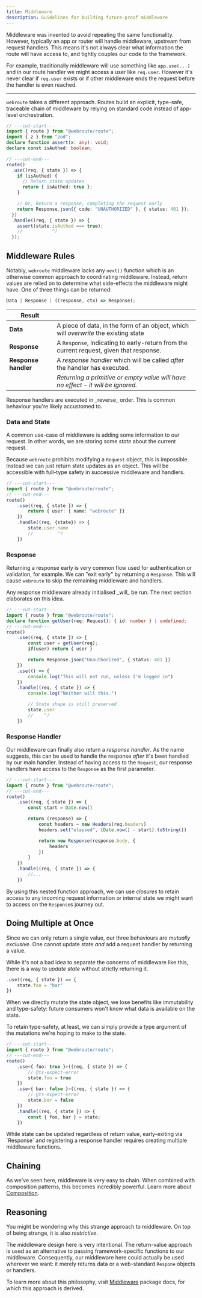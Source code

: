 ```yaml
---
title: Middleware
description: Guidelines for building future-proof middleware
---
```



Middleware was invented to avoid repeating the same functionality. However, typically an app or router will handle middleware, upstream from request handlers. This means it's not always clear what information the route will have access to, and tightly couples our code to the framework.

For example, traditionally middleware will use something like `app.use(...)` and in our route handler we might access a user like `req.user`. However it's never clear if `req.user` exists or if other middleware ends the request before the handler is even reached.

---

`webroute` takes a different approach. Routes build an explicit, type-safe, traceable chain of middleware by relying on standard code instead of app-level orchestration.

```ts twoslash
// ---cut-start---
import { route } from "@webroute/route";
import { z } from "zod";
declare function assert(x: any): void;
declare const isAuthed: boolean;

// ---cut-end---
route()
  .use((req, { state }) => {
    if (isAuthed) {
      // Return state updates
      return { isAuthed: true };
    }

    // Or, Return a response, completing the request early
    return Response.json({ code: "UNAUTHORIZED" }, { status: 401 });
  })
  .handle((req, { state }) => {
    assert(state.isAuthed === true);
    //           ^?
  });
```

## Middleware Rules

Notably, `webroute` middleware lacks any `next()` function which is an otherwise common approach to coordinating middleware. Instead, return values are relied on to determine what side-effects the middleware might have. One of three things can be returned:

```ts
Data | Response | ((response, ctx) => Response);
```

| Result               |                                                                                         |
| -------------------- | --------------------------------------------------------------------------------------- |
| **Data**             | A piece of data, in the form of an object, which will _overwrite_ the existing state    |
| **Response**         | A `Response`, indicating to early-return from the current request, given that response. |
| **Response handler** | A _response handler_ which will be called _after_ the handler has executed.             |
|                      | _Returning a primitive or empty value will have no effect - it will be ignored._        |

<Callout>
  Response handlers are executed in _reverse_ order. This is common behaviour
  you're likely accustomed to.
</Callout>

### Data and State

A common use-case of middleware is adding some information to our request. In other words, we are storing some _state_ about the current request.

Because `webroute` prohibits modifying a `Request` object, this is impossible. Instead we can just return state updates as an object. This will be accessible with full-type safety in successive middleware and handlers.

```ts twoslash
// ---cut-start---
import { route } from "@webroute/route";
// ---cut-end---
route()
	.use((req, { state }) => {
		return { user: { name: "webroute" }}
	})
	.handle((req, {state}) => {
		state.user.name
		//         ^?
	})
```

### Response

Returning a response early is very common flow used for authentication or validation, for example. We can "exit early" by returning a `Response`. This will cause `webroute` to skip the remaining middleware and handlers. 

<Callout>
Any response middleware already initialised _will_ be run. The next section elaborates on this idea.
</Callout>

```ts twoslash
// ---cut-start---
import { route } from "@webroute/route";
declare function getUser(req: Request): { id: number } | undefined;
// ---cut-end---
route()
	.use((req, { state }) => {
		const user = getUser(req);
		if(user) return { user }

		return Response.json("Unauthorized", { status: 401 })
	})
	.use(() => {
		console.log("This will not run, unless I'm logged in")
	})
	.handle((req, { state }) => {
		console.log("Neither will this.")

		// State shape is still preserved
		state.user
		//    ^?
	})
```

### Response Handler

Our middleware can finally also return a _response handler_. As the name suggests, this can be used to handle the response _after_ it's been handled by our main handler. Instead of having access to the `Request`, our response handlers have access to the `Response` as the first parameter.


```ts twoslash
// ---cut-start---
import { route } from "@webroute/route";
// ---cut-end---
route()
	.use((req, { state }) => {
		const start = Date.now()

		return (response) => {
			const headers = new Headers(req.headers)
			headers.set("elapsed", (Date.now() - start).toString())

			return new Response(response.body, {
				headers
			})
		}
	})
	.handle((req, { state }) => {
		//...
	})
```

By using this nested function approach, we can use _closures_ to retain access to any incoming request information or internal state we might want to access on the `Response`s journey out.


## Doing Multiple at Once

Since we can only return a single value, our three behaviours are _mutually exclusive_. One cannot update state _and_ add a request handler by returning a value. 

While it's not a bad idea to separate the concerns of middleware like this, there is a way to _update state_ without strictly returning it.

```ts
.use((req, { state }) => {
	state.foo = "bar"
})
```

<Accordions>
<Accordion title="Type Safety with Mutations">

When we directly mutate the state object, we lose benefits like immutability and type-safety: future consumers won't know what data is available on the state.

To retain type-safety, at least, we can simply provide a type argument of the mutations we're hoping to make to the state.

```ts twoslash
// ---cut-start---
import { route } from "@webroute/route";
// ---cut-end---
route()
	.use<{ foo: true }>((req, { state }) => {
		// @ts-expect-error
		state.foo = true
	})
	.use<{ bar: false }>((req, { state }) => {
		// @ts-expect-error
		state.bar = false
	})
	.handle((req, { state }) => {
		const { foo, bar } = state;
	})
```

<Callout>
While state can be updated regardless of return value, early-exiting via `Response` and registering a response handler requires creating multiple middleware functions.
</Callout>

</Accordion>
</Accordions>

## Chaining

As we've seen here, middleware is very easy to chain. When combined with composition patterns, this becomes incredibly powerful. Learn more about [Composition](./composition).

## Reasoning

You might be wondering why this strange approach to middleware. On top of being strange, it is also _restrictive_.

The middleware design here is very intentional. The return-value approach is used as an alternative to passing framework-specific functions to our middleware. Consequently, our middleware here could actually be used wherever we want: it merely returns data or a web-standard `Respone` objects or handlers.

To learn more about this philosophy, visit [Middleware](./middleware/overview) package docs, for which this approach is derived.


